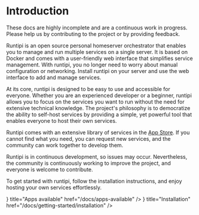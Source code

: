 

# Introduction

<AppScreenshot />

<Callout emoji="🚨">
  These docs are highly incomplete and are a continuous work in progress. Please help us by
  contributing to the project or by providing feedback.
</Callout>

Runtipi is an open source personal homeserver orchestrator that enables you to manage and run multiple services on a single server.
It is based on Docker and comes with a user-friendly web interface that simplifies service management.
With runtipi, you no longer need to worry about manual configuration or networking.
Install runtipi on your server and use the web interface to add and manage services.

At its core, runtipi is designed to be easy to use and accessible for everyone.
Whether you are an experienced developer or a beginner, runtipi allows you to focus on the services you want to run without the need for extensive technical knowledge.
The project's philosophy is to democratize the ability to self-host services by providing a simple, yet powerful tool that enables everyone to host their own services.

Runtipi comes with an extensive library of services in the [App Store](/docs/apps-available).
If you cannot find what you need, you can request new services, and the community can work together to develop them.

Runtipi is in continuous development, so issues may occur. Nevertheless, the community is continuously working to improve the project, and everyone is welcome to contribute.

To get started with runtipi, follow the installation instructions, and enjoy hosting your own services effortlessly.

<Cards>
  <Cards.Card icon={<LightBulbIcon />} title="Apps available" href="/docs/apps-available" />
  <Cards.Card
    icon={<WrenchIcon />}
    title="Installation"
    href="/docs/getting-started/installation"
  />
</Cards>
